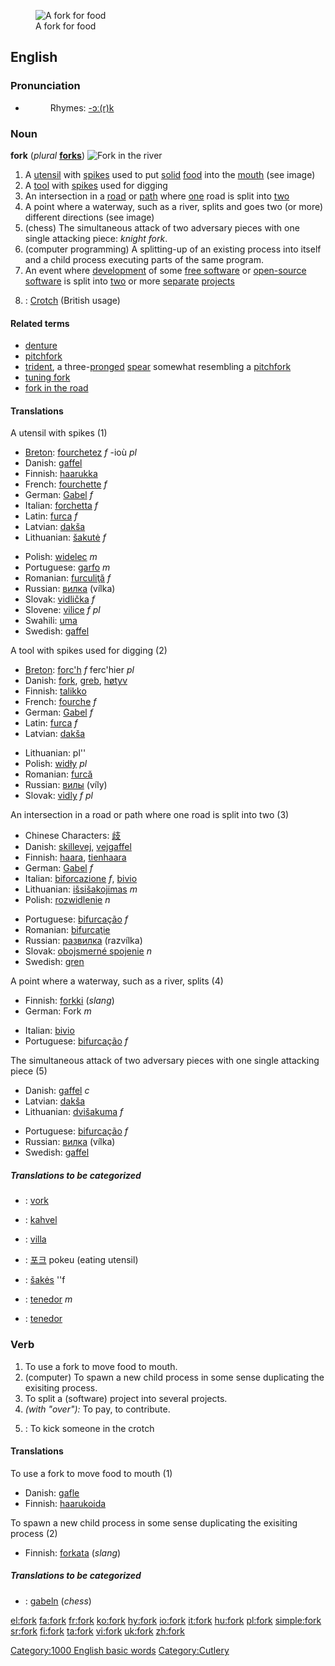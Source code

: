 [[Image:Fork6233.jpg|thumb|right|A fork for food]]
==English==

===Pronunciation===
*{{audio|en-us-fork.ogg|Audio (US)}}
*:Rhymes: [[Rhymes:English:-ɔː(r)k|-ɔː(r)k]]

===Noun===
'''fork''' (''plural'' '''[[forks]]''')
[[Image:South Fork Trinity.jpg|thumb|right|Fork in the river]]
# A [[utensil]] with [[spike]]s used to put [[solid]] [[food]] into the [[mouth]] (see image)
# A [[tool]] with [[spike]]s used for digging
# An intersection in a [[road]] or [[path]] where [[one]] road is split into [[two]]
# A point where a waterway, such as a river, splits and goes two (or more) different directions (see image)
# (chess) The simultaneous attack of two adversary pieces with one single attacking piece: ''knight fork''. 
# (computer programming) A splitting-up of an existing process into itself and a child process executing parts of the same program.
# An event where [[development]] of some [[free software]] or [[open source|open-source]] [[software]] is split into [[two]] or more [[separate]] [[project]]s
# {{UK}}: [[crotch|Crotch]] (British usage)
 
====Related terms====
*[[denture]]
*[[pitchfork]]
*[[trident]], a three-[[prong]]ed [[spear]] somewhat resembling a [[pitchfork]]
*[[tuning fork]]
*[[fork in the road]]

====Translations====
;A utensil with spikes (1)
{{top}}
*[[Breton]]: [[fourchetez]] ''f'' -ioù ''pl''
*Danish: [[gaffel]] {{c}}
*Finnish: [[haarukka]]
*French: [[fourchette]] ''f''
*German: [[Gabel]] ''f''
*Italian: [[forchetta]] ''f''
*Latin: [[furca]] ''f''
*Latvian: [[dakša]] {{f}}
*Lithuanian: [[šakutė]] ''f''
{{mid}}
*Polish: [[widelec]] ''m''
*Portuguese: [[garfo]] ''m''
*Romanian: [[furculiţă]] ''f''
*Russian: [[вилка]] (vílka) {{f}}
*Slovak: [[vidlička]] ''f''
*Slovene: [[vilice]] ''f pl''
*Swahili: [[uma]]
*Swedish: [[gaffel]] {{c}}
{{bottom}}

;A tool with spikes used for digging (2)
{{top}}
*[[Breton]]: [[forc'h]] ''f'' ferc'hier ''pl''
*Danish: [[fork#Danish|fork]], [[greb]], [[høtyv]]
*Finnish: [[talikko]]
*French: [[fourche]] ''f''
*German: [[Gabel]] ''f''
*Latin: [[furca]] ''f''
*Latvian: [[dakša]] {{f}}
{{mid}}
*Lithuanian: pl''
*Polish: [[widły]] ''pl''
*Romanian: [[furcă]]
*Russian: [[вилы]] (víly) {{pl. only}}
*Slovak: [[vidly]] ''f pl''
{{bottom}}

;An intersection in a road or path where one road is split into two (3)
{{top}}
*Chinese Characters: [[歧]]
*Danish: [[skillevej]], [[vejgaffel]]
*Finnish: [[haara]], [[tienhaara]]
*German: [[Gabel]] ''f''
*Italian: [[biforcazione]] ''f'', [[bivio]] {{m}}
*Lithuanian: [[išsišakojimas]] ''m''
*Polish: [[rozwidlenie]] ''n''
{{mid}}
*Portuguese: [[bifurcação]] ''f''
*Romanian: [[bifurcaţie]]
*Russian: [[развилка]] (razvílka) {{f}}
*Slovak: [[obojsmerné spojenie]] ''n''
*Swedish: [[gren]] {{c}}
{{bottom}}

;A point where a waterway, such as a river, splits (4)
{{top}}
*Finnish: [[forkki]] (''slang'')
*German: Fork ''m''
{{mid}}
*Italian: [[bivio]] {{m}}
*Portuguese: [[bifurcação]] ''f''
{{bottom}}

;The simultaneous attack of two adversary pieces with one single attacking piece (5)
{{top}}
*Danish: [[gaffel]] ''c''
*Latvian: [[dakša]] {{f}}
*Lithuanian: [[dvišakuma]] ''f''
{{mid}}
*Portuguese: [[bifurcação]] ''f''
*Russian: [[вилка]] (vílka) {{f}}
*Swedish: [[gaffel]] {{c}}
{{bottom}}

=====Translations to be categorized=====
{{checktrans}}
{{top}}
*{{ttbc|Dutch}}: [[vork]]
*{{ttbc|Estonian}}: [[kahvel]]
*{{ttbc|Hungarian}}: [[villa]]
{{mid}}
*{{ttbc|Korean}}: [[포크]] pokeu (eating utensil)
*{{ttbc|Lithuanian}}: [[šakės]] ''f
*{{ttbc|Spanish}}: [[tenedor]] ''m''
*{{ttbc|Tagalog}}: [[tenedor]]
{{bottom}}

===Verb===
{{en-verb}}
# To use a fork to move food to mouth.
# (computer) To spawn a new child process in some sense duplicating the exisiting process.
# To split a (software) project into several projects.
# ''(with "over"):'' To pay, to contribute.
# {{UK}}: To kick someone in the crotch

====Translations====
;To use a fork to move food to mouth (1)
{{top}}
*Danish: [[gafle]]
*Finnish: [[haarukoida]]
{{mid}}
{{bottom}}

;To spawn a new child process in some sense duplicating the exisiting process (2)
{{top}}
*Finnish: [[forkata]] (''slang'')
{{mid}}
{{bottom}}

=====Translations to be categorized=====
{{checktrans}}
{{top}}
*{{ttbc|German}}: [[gabeln]] (''chess'')
{{mid}}
{{bottom}}

{{BE-ready}}
[[Category:1000 English basic words]]
[[Category:Cutlery]]

[[el:fork]]
[[fa:fork]]
[[fr:fork]]
[[ko:fork]]
[[hy:fork]]
[[io:fork]]
[[it:fork]]
[[hu:fork]]
[[pl:fork]]
[[simple:fork]]
[[sr:fork]]
[[fi:fork]]
[[ta:fork]]
[[vi:fork]]
[[uk:fork]]
[[zh:fork]]